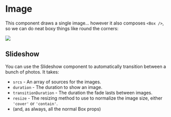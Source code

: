 
<Meta title="Image" component={Slideshow} />

# Image

This component draws a single image... however it also composes `<Box />`, so we can do neat boxy things like round
the corners:

<Preview>
  <Story name="Image">
    <Image src="https://placekitten.com/256/256" borderRadius="full" />
  </Story>
</Preview>

## Slideshow

You can use the Slideshow component to automatically transition between a bunch of photos. It takes:

- `srcs` - An array of sources for the images.
- `duration` - The duration to show an image.
- `transitionDuration` - The duration the fade lasts between images.
- `resize` - The resizing method to use to normalize the image size, either `'cover'` or `'contain'`.
- (and, as always, all the normal Box props)

<Preview>
  <Story name="Slideshow">
    <Slideshow
      borderRadius="full"
      width={256}
      height={256}
      duration={5}
      srcs={['https://placekitten.com/256/256', 'https://picsum.photos/256/256']}
    />
  </Story>
</Preview>
